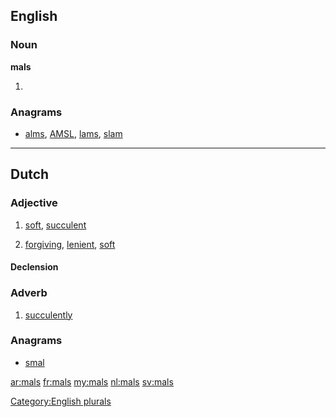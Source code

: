 ==English==

===Noun===
'''mals'''

# {{plural of|[[mal]]}}

===Anagrams===
* [[alms#English|alms]], [[AMSL#English|AMSL]], [[lams#English|lams]], [[slam#English|slam]]

[[Category:English plurals]]

----

==Dutch==

===Adjective===
{{nl-adj|sup=peri|sup2=malst}}

# [[soft]], [[succulent]]
# {{figuratively|lang=nl}} [[forgiving]], [[lenient]], [[soft]]

====Declension====
{{nl-decl-adj|2=mals}}

===Adverb===
{{nl-adv|sup=malst}}

# [[succulently]]

===Anagrams===
* [[smal#Dutch|smal]]

[[ar:mals]]
[[fr:mals]]
[[my:mals]]
[[nl:mals]]
[[sv:mals]]